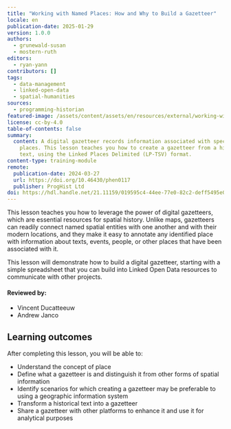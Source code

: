```yaml
---
title: "Working with Named Places: How and Why to Build a Gazetteer"
locale: en
publication-date: 2025-01-29
version: 1.0.0
authors:
  - grunewald-susan
  - mostern-ruth
editors:
  - ryan-yann
contributors: []
tags:
  - data-management
  - linked-open-data
  - spatial-humanities
sources:
  - programming-historian
featured-image: /assets/content/assets/en/resources/external/working-with-named-places-how-and-why-to-build-a-gazetteer/featured-image.png
license: cc-by-4.0
table-of-contents: false
summary:
  content: A digital gazetteer records information associated with specific
    places. This lesson teaches you how to create a gazetteer from a historical
    text, using the Linked Places Delimited (LP-TSV) format.
content-type: training-module
remote:
  publication-date: 2024-03-27
  url: https://doi.org/10.46430/phen0117
  publisher: ProgHist Ltd
doi: https://hdl.handle.net/21.11159/019595c4-44ee-77e0-82c2-deff5495e0bb
---
```

This lesson teaches you how to leverage the power of digital gazetteers, which are essential resources for spatial history. Unlike maps, gazetteers can readily connect named spatial entities with one another and with their modern locations, and they make it easy to annotate any identified place with information about texts, events, people, or other places that have been associated with it.

This lesson will demonstrate how to build a digital gazetteer, starting with a simple spreadsheet that you can build into Linked Open Data resources to communicate with other projects.

#### Reviewed by:

* Vincent Ducatteeuw
* Andrew Janco

## Learning outcomes

After completing this lesson, you will be able to:

* Understand the concept of place
* Define what a gazetteer is and distinguish it from other forms of spatial information
* Identify scenarios for which creating a gazetteer may be preferable to using a geographic information system
* Transform a historical text into a gazetteer
* Share a gazetteer with other platforms to enhance it and use it for analytical purposes

<ExternalResource title="Interested in learning more?" subtitle="Check out this lesson on Programming Historian's website" url="https://doi.org/10.46430/phen0117" />
